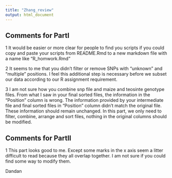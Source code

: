 ```yaml
---
title: "Zhang_review"
output: html_document
---
```


##  Comments for PartI
1 It would be easier or more clear for people to find you scripts if you could copy and paste your scripts from README.Rmd to a new markdown file with a name like "R_homwork.Rmd"

2 It seems to me that you didn't filter or remove SNPs with "unknown" and "multiple" positions. I feel this additional step is necessary before we subset our data according to our R assignment requirement. 

3 I am not sure how you combine snp file and maize and teosinte genotype files. From what I saw in your final sorted files, the information in the "Position" column is wrong. The information provided by your intermediate file and final sorted files in "Position" column didn't match the original file. These information should remain unchanged. In this part, we only need to filter, combine, arrange and sort files, nothing in the original columns should be modified.
  
## Comments for PartII
1 This part looks good to me. Except some marks in the x axis seem a litter difficult to read because they all overlap together. I am not sure if you could find some way to modify them.

Dandan


  